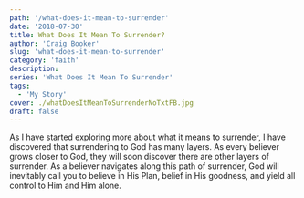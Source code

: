 ```yaml
---
path: '/what-does-it-mean-to-surrender'
date: '2018-07-30'
title: What Does It Mean To Surrender?
author: 'Craig Booker'
slug: 'what-does-it-mean-to-surrender'
category: 'faith'
description:
series: 'What Does It Mean To Surrender'
tags:
  - 'My Story'
cover: ./whatDoesItMeanToSurrenderNoTxtFB.jpg
draft: false
---
```


As I have started exploring more about what it means to surrender, I have discovered that surrendering to God has many layers. As every believer grows closer to God, they will soon discover there are other layers of surrender. As a believer navigates along this path of surrender, God will inevitably call you to believe in His Plan, belief in His goodness, and yield all control to Him and Him alone.
